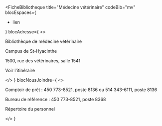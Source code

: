 
<FicheBibliotheque
  title="Médecine vétérinaire"
  codeBib="mv"
  blocEspaces={
    <ul>
      <li><Link to="#">lien</Link></li>
    </ul>
  }
  blocAdresse={
    <>
      <p>Bibliothèque de médecine vétérinaire</p>
      <p>Campus de St-Hyacinthe</p>
      <p>1500, rue des vétérinaires, salle 1541</p>
      <p><Link to="https://www.google.com/maps/place/1500+Rue+des+V%C3%A9t%C3%A9rinaires/@45.620922,-72.9650018,21z/data=!4m7!3m6!1s0x4cc84e75a6001beb:0x409b244035818f6a!4b1!8m2!3d45.6209162!4d-72.9648717!16s%2Fg%2F11b8txmz30?hl=en&entry=ttu&g_ep=EgoyMDI1MDQxNC4xIKXMDSoASAFQAw%3D%3D" Icon={ArrowSquareOut}>Voir l'itinéraire</Link></p>
    </>
  }
  blocNousJoindre={
    <>
      <p>Comptoir de prêt&nbsp;: 450 773-8521, poste 8136 ou 514 343-6111, poste 8136</p>
      <p>Bureau de référence&nbsp;: 450 773-8521, poste 8368</p>
      <p><Link to="../a-propos/notre-equipe" Icon>Répertoire du personnel</Link></p>
    </>
  }
>

</FicheBibliotheque>
